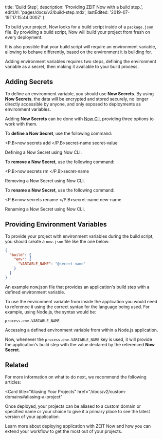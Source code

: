 
  title: 'Build Step',
  description: 'Providing ZEIT Now with a build step.',
  editUrl: 'pages/docs/v2/build-step.mdx',
  lastEdited: '2019-07-19T17:15:44.000Z'
}

To build your project, Now looks for a build script inside of a `package.json` file. By providing a build script, Now will build your project from fresh on every deployment.

It is also possible that your build script will require an environment variable, allowing to behave differently, based on the environment it is building for.

Adding environment variables requires two steps, defining the environment variable as a secret, then making it available to your build process.

## Adding Secrets

To define an environment variable, you should use **Now Secrets**. By using **Now Secrets**, the data will be encrypted and stored securely, no longer directly accessible by anyone, and only exposed to deployments as environment variables.

Adding **Now Secrets** can be done with [Now ClI](/now), providing three options to work with them.

To **define a Now Secret**, use the following command:

<TerminalInput><P.B>now secrets add </P.B>secret-name secret-value</TerminalInput>
<Caption>Defining a <P.B>Now Secret</P.B> using <GenericLink href="/now">Now CLI</GenericLink>.</Caption>

To **remove a Now Secret**, use the following command:

<TerminalInput><P.B>now secrets rm </P.B>secret-name</TerminalInput>
<Caption>Removing a <P.B>Now Secret</P.B> using <GenericLink href="/now">Now CLI</GenericLink>.</Caption>

To **rename a Now Secret**, use the following command:

<TerminalInput><P.B>now secrets rename </P.B>secret-name new-name</TerminalInput>
<Caption>Renaming a <P.B>Now Secret</P.B> using <GenericLink href="/now">Now CLI</GenericLink>.</Caption>

## Providing Environment Variables

To provide your project with environment variables during the build script, you should create a `now.json` file like the one below:

```json
{
  "build": {
    "env": {
      "VARIABLE_NAME": "@secret-name"
    }
  }
}
```

<Caption>
  An example <InlineCode>now.json</InlineCode> file that provides an
  application's build step with a defined environment variable.
</Caption>

To use the environment variable from inside the application you would need to reference it using the correct syntax for the language being used. For example, using Node.js, the syntax would be:

```
process.env.VARIABLE_NAME
```

<Caption>
  Accessing a defined environment variable from within a Node.js application.
</Caption>

Now, whenever the `process.env.VARIABLE_NAME` key is used, it will provide the application's build step with the value declared by the referenced **Now Secret**.

## Related

For more information on what to do next, we recommend the following articles:

<Card
  title="Aliasing Your Projects"
  href="/docs/v2/custom-domains#aliasing-a-project"
>
  Once deployed, your projects can be aliased to a custom domain or specified
  name or your choice to give it a primary place to see the latest version of
  your application.
</Card>

<Card title="Deployment Basics" href="/docs/v2/deployment/deployment-basics">
  Learn more about deploying application with ZEIT Now and how you can extend
  your workflow to get the most out of your projects.
</Card>

